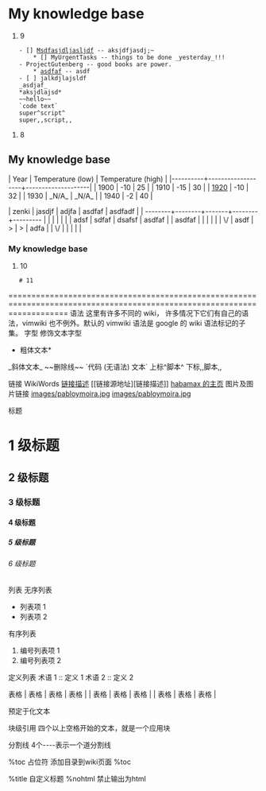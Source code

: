 = My knowledge base = 
# 9
    - [] [[Msdfasjdljasljdf]] -- aksjdfjasdj;~
        * [] MyUrgentTasks -- things to be done _yesterday_!!!
    - ProjectGutenberg -- good books are power.
        * [[asdfaf]] -- asdf
    - [ ] jalkdjlajsldf
    _asdjaf_
    *aksjdlajsd*
    ~~hello~~
    `code text`
    super^script^
    super,,script,,
# 8

== My knowledge base ==
| Year     | Temperature (low) | Temperature (high) |
|----------+-------------------+--------------------|
| 1900     | -10               | 25                 |
| 1910     | -15               | 30                 |
| [[1920]] | -10               | 32                 |
| 1930     | _N/A_             | _N/A_              |
| 1940     | -2                | 40                 |


| zenki                                        | jasdjf | adjfa | asdfaf | asdfadf |
| --------+--------+-------+--------+--------- |        |       |        |         |
|                                              | adsf   | sdfaf | dsafsf | asdfaf  |
| asdfaf                                       |        |       |        |         |
| \/                                           | asdf   | >     | >      | adfa    |
| \/                                           |        |       |        |         |

=== My knowledge base ===
# 10
    # 11
{{{ >
  Tyger! Tyger! burning bright
   In the forests of the night,
    What immortal hand or eye
     Could frame thy fearful symmetry?
  In what distant deeps or skies
   Burnt the fire of thine eyes?
    On what wings dare he aspire?
     What the hand dare sieze the fire?
}}}


=========================================================================================================================
语法
这里有许多不同的 wiki， 许多情况下它们有自己的语法，vimwiki 也不例外。默认的 vimwiki 语法是 google 的 wiki 语法标记的子集。
字型
修饰文本字型

*粗体文本*
_斜体文本_
~~删除线~~
`代码 (无语法) 文本`
上标^脚本^
下标,,脚本,,

链接
WikiWords
[[链接源地址|链接描述]]
[[链接源地址][链接描述]]
[http://habamax.ru/blog habamax 的主页]
图片及图片链接
[[images/pabloymoira.jpg]]
[[index.html|images/pabloymoira.jpg]]

标题
= 1 级标题 =
== 2 级标题 ==
=== 3 级标题 ===
==== 4 级标题 ====
===== 5 级标题 =====
====== 6 级标题 ======

列表
无序列表
* 列表项 1 
* 列表项 2

有序列表
# 编号列表项 1
# 编号列表项 2

定义列表
术语 1 :: 定义 1
术语 2 :: 定义 2

表格
| 表格 | 表格 | 表格 |
| 表格 | 表格 | 表格 |
| 表格 | 表格 | 表格 |

预定于化文本
{{{文本}}}

块级引用
四个以上空格开始的文本，就是一个应用块

分割线
4个----表示一个道分割线

%toc 占位符
添加目录到wiki页面 %toc 

%title 自定义标题
%nohtml 禁止输出为html
